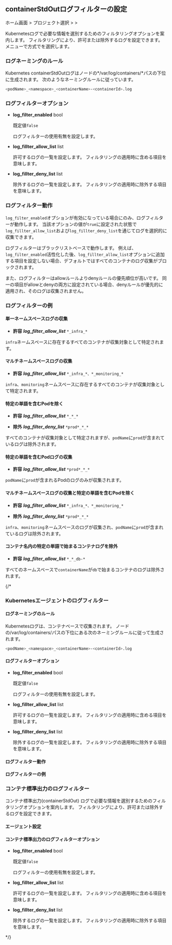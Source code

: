 ## containerStdOutログフィルターの設定

ホーム画面 &gt; プロジェクト選択 &gt; <Cmdname sid="side_management" className="uitext" /> &gt; <Cmdname sid="side_agentSetting" className="uitext" />

Kubernetesログで必要な情報を選別するためのフィルタリングオプションを案内します。 フィルタリングにより、許可または除外するログを設定できます。 <Cmdname sid="side_agentSetting" className="uitext" />メニューで<Cmdname sid="write_options" className="uitext" />方式で<Cmdname sid="direct_input" className="uitext" />を選択します。

<ImgLang img='k8s-log-filter-settings.png' desc='Kunernetesログフィルタの設定' />

### ログネーミングのルール

Kubernetes containerStdOutログはノードの*/var/log/containers/*パスの下位に生成されます。 次のようなネーミングルールに従っています。

```bash
<podName>_<namespace>_<containerName>-<containerId>.log
```

### ログフィルターオプション

- **log_filter_enabled** <span class='type'>bool</span>

  既定値`false`

  ログフィルターの使用有無を設定します。 

- **log_fillter_allow_list** <span class='type'>list</span>

  許可するログの一覧を設定します。 フィルタリングの適用時に含める項目を意味します。 

- **log_fillter_deny_list** <span class='type'>list</span>

  除外するログの一覧を設定します。 フィルタリングの適用時に除外する項目を意味します。 

### ログフィルター動作

`log_filter_enabled`オプションが有効になっている場合にのみ、ログフィルターが動作します。 当該オプションの値が`true`に設定された状態で`log_fillter_allow_list`および`log_fillter_deny_list`を通じてログを選択的に収集できます。 

ログフィルターはブラックリストベースで動作します。 例えば、`log_filter_enabled`活性化した後、`log_fillter_allow_list`オプションに追加する項目を設定しない場合、デフォルトではすべてのコンテナのログ収集がブロックされます。 

また、ログフィルターはallowルールよりdenyルールの優先順位が高いです。 同一の項目がallowとdenyの両方に設定されている場合、denyルールが優先的に適用され、そのログは収集されません。

### ログフィルターの例

#### 単一ネームスペースログの収集

- **許容** ***log_filter_allow_list*** `*_infra_*`

`infra`ネームスペースに存在するすべてのコンテナが収集対象として特定されます。

#### マルチネームスペースログの収集

- **許容** ***log_filter_allow_list*** `*_infra_*、*_monitoring_*`

`infra`、`monitoring`ネームスペースに存在するすべてのコンテナが収集対象として特定されます。

#### 特定の単語を含むPodを除く

- **許容** ***log_filter_allow_list*** `*_*_*`

- **除外** ***log_filter_deny_list*** `*prod*_*_*`

すべてのコンテナが収集対象として特定されますが、`podName`に`prod`が含まれているログは除外されます。

#### 特定の単語を含むPodログの収集

- **許容** ***log_filter_allow_list*** `*prod*_*_*`

`podName`に`prod`が含まれるPodのログのみが収集されます。

#### マルチネームスペースログの収集と特定の単語を含むPodを除く

- **許容** ***log_filter_allow_list*** `*_infra_*、*_monitoring_*`

- **除外** ***log_filter_deny_list*** `*prod*_*_*`

`infra`、`monitoring`ネームスペースのログが収集され、`podName`に`prod`が含まれているログは除外されます。

#### コンテナ名内の特定の単語で始まるコンテナログを除外

- **許容** ***log_filter_allow_list*** `*_*_db-*`

すべてのネームスペースで`containerName`が`db`で始まるコンテナのログは除外されます。

{/* 

### Kubernetesエージェントのログフィルター

#### ログネーミングのルール

Kubernetesログは、コンテナベースで収集されます。 ノードの/var/log/containers/パスの下位にある次のネーミングルールに従って生成されます。

```bash
<podName>_<namespace>_<containerName>-<containerId>.log
```

#### ログフィルターオプション

- **log_filter_enabled** <span class='type'>bool</span>

  既定値`false`

  ログフィルターの使用有無を設定します。 

- **log_fillter_allow_list** <span class='type'>list</span>

  許可するログの一覧を設定します。 フィルタリングの適用時に含める項目を意味します。 

- **log_fillter_deny_list** <span class='type'>list</span>

  除外するログの一覧を設定します。 フィルタリングの適用時に除外する項目を意味します。 

#### ログフィルター動作

#### ログフィルターの例

### コンテナ標準出力のログフィルター

コンテナ標準出力(containerStdOut) ログで必要な情報を選別するためのフィルタリングオプションを案内します。 フィルタリングにより、許可または除外するログを設定できます。 

#### エージェント設定

<Cmdname sid="side_agentSetting" className="uitext" />

#### コンテナ標準出力のログフィルターオプション

- **log_filter_enabled** <span class='type'>bool</span>

  既定値`false`

  ログフィルターの使用有無を設定します。 

- **log_fillter_allow_list** <span class='type'>list</span>

  許可するログの一覧を設定します。 フィルタリングの適用時に含める項目を意味します。 

- **log_fillter_deny_list** <span class='type'>list</span>

  除外するログの一覧を設定します。 フィルタリングの適用時に除外する項目を意味します。  

*/}
